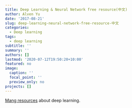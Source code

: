 ```yaml
---
title: Deep Learning & Neural Network free resource(中文)
author: Alven Yu
date: '2017-08-21'
slug: deep-learning-neural-network-free-resource-中文
categories:
  - Deep learning
tags:
  - deep learning
subtitle: ''
summary: ''
authors: []
lastmod: '2020-07-12T19:50:20+10:00'
featured: no
image:
  caption: ''
  focal_point: ''
  preview_only: no
projects: []
---
```

[Mang resources](https://ask.hellobi.com/blog/datasharing/9458) about deep learning.